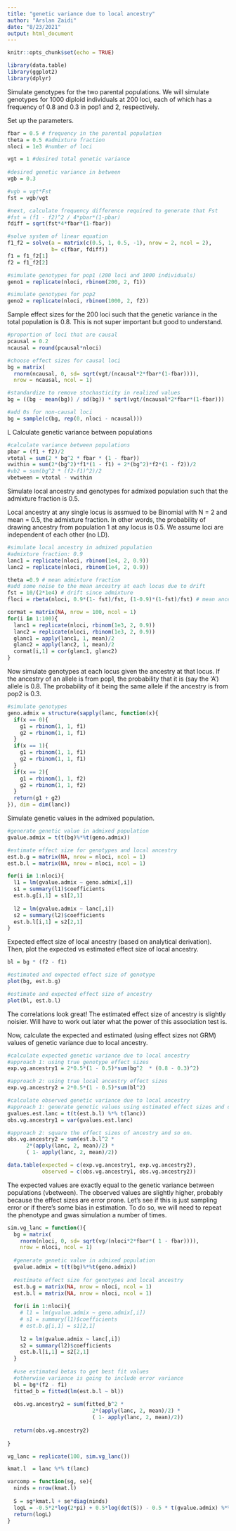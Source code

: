 ```yaml
---
title: "genetic variance due to local ancestry"
author: "Arslan Zaidi"
date: "8/23/2021"
output: html_document
---
```


```r
knitr::opts_chunk$set(echo = TRUE)
```

```r

library(data.table)
library(ggplot2)
library(dplyr)

```


Simulate genotypes for the two parental populations. We will simulate genotypes for 1000 diploid individuals at 200 loci, each of which has a frequency of 0.8 and 0.3 in pop1 and 2, respectively. 

Set up the parameters.
```r

fbar = 0.5 # frequency in the parental population
theta = 0.5 #admixture fraction
nloci = 1e3 #number of loci

vgt = 1 #desired total genetic variance
  
#desired genetic variance in between
vgb = 0.3

#vgb = vgt*Fst
fst = vgb/vgt

#next, calculate frequency difference required to generate that Fst
#fst = (f1 - f2)^2 / 4*pbar*(1-pbar)
fdiff = sqrt(fst*4*fbar*(1-fbar))

#solve system of linear equation
f1_f2 = solve(a = matrix(c(0.5, 1, 0.5, -1), nrow = 2, ncol = 2), 
              b= c(fbar, fdiff))
f1 = f1_f2[1]
f2 = f1_f2[2]

```

```r

#simulate genotypes for pop1 (200 loci and 1000 individuals)
geno1 = replicate(nloci, rbinom(200, 2, f1))

#simulate genotypes for pop2
geno2 = replicate(nloci, rbinom(1000, 2, f2))

```

Sample effect sizes for the 200 loci such that the genetic variance in the total population is 0.8. This is not super important but good to understand.

```r
#proportion of loci that are causal
pcausal = 0.2
ncausal = round(pcausal*nloci)

#choose effect sizes for causal loci
bg = matrix(
  rnorm(ncausal, 0, sd= sqrt(vgt/(ncausal*2*fbar*(1-fbar)))), 
  nrow = ncausal, ncol = 1)

#standardize to remove stochasticity in realized values
bg = ((bg - mean(bg)) / sd(bg)) * sqrt(vgt/(ncausal*2*fbar*(1-fbar)))

#add 0s for non-causal loci
bg = sample(c(bg, rep(0, nloci - ncausal)))

```
L
Calculate genetic variance between populations

```r

#calculate variance between populations
pbar = (f1 + f2)/2
vtotal = sum(2 * bg^2 * fbar * (1 - fbar))
vwithin = sum(2*(bg^2)*f1*(1 - f1) + 2*(bg^2)*f2*(1 - f2))/2
#vb2 = sum(bg^2 * (f2-f1)^2)/2
vbetween = vtotal - vwithin

```

Simulate local ancestry and genotypes for admixed population such that the admixture fraction is 0.5.

Local ancestry at any single locus is assmued to be Binomial with N = 2 and mean = 0.5, the admixture fraction. In other words, the probability of drawing ancestry from population 1 at any locus is 0.5. We assume loci are independent of each other (no LD).

```r

#simulate local ancestry in admixed population
#admixture fraction: 0.9
lanc1 = replicate(nloci, rbinom(1e4, 2, 0.9))
lanc2 = replicate(nloci, rbinom(1e4, 2, 0.9))

theta =0.9 # mean admixture fraction
#add some noise to the mean ancestry at each locus due to drift
fst = 10/(2*1e4) # drift since admixture
floci = rbeta(nloci, 0.9*(1- fst)/fst, (1-0.9)*(1-fst)/fst) # mean ancestry fraction at each locus

cormat = matrix(NA, nrow = 100, ncol = 1)
for(i in 1:100){
  lanc1 = replicate(nloci, rbinom(1e3, 2, 0.9))
  lanc2 = replicate(nloci, rbinom(1e3, 2, 0.9))
  glanc1 = apply(lanc1, 1, mean)/2
  glanc2 = apply(lanc2, 1, mean)/2
  cormat[i,1] = cor(glanc1, glanc2)
}


```

Now simulate genotypes at each locus given the ancestry at that locus. If the ancestry of an allele is from pop1, the probability that it is (say the 'A') allele is 0.8. The probability of it being the same allele if the ancestry is from pop2 is 0.3.

```r
#simulate genotypes
geno.admix = structure(sapply(lanc, function(x){
  if(x == 0){
    g1 = rbinom(1, 1, f1)
    g2 = rbinom(1, 1, f1)
  }
  if(x == 1){
    g1 = rbinom(1, 1, f1)
    g2 = rbinom(1, 1, f1)
  }
  if(x == 2){
    g1 = rbinom(1, 1, f2)
    g2 = rbinom(1, 1, f2)
  }
  return(g1 + g2)
}), dim = dim(lanc))

```

Simulate genetic values in the admixed population.

```r

#generate genetic value in admixed population
gvalue.admix = t(t(bg)%*%t(geno.admix))

```


```r

#estimate effect size for genotypes and local ancestry
est.b.g = matrix(NA, nrow = nloci, ncol = 1)
est.b.l = matrix(NA, nrow = nloci, ncol = 1)

for(i in 1:nloci){
  l1 = lm(gvalue.admix ~ geno.admix[,i])
  s1 = summary(l1)$coefficients
  est.b.g[i,1] = s1[2,1]
  
  l2 = lm(gvalue.admix ~ lanc[,i])
  s2 = summary(l2)$coefficients
  est.b.l[i,1] = s2[2,1]
}

```

Expected effect size of local ancestry (based on analytical derivation). Then, plot the expected vs estimated effect size of local ancestry.

```r

bl = bg * (f2 - f1) 

#estimated and expected effect size of genotype
plot(bg, est.b.g)

#estimate and expected effect size of ancestry
plot(bl, est.b.l)

```

The correlations look great! The estimated effect size of ancestry is slightly noisier. Will have to work out later what the power of this association test is.

Now, calculate the expected and estimated (using effect sizes not GRM) values of genetic variance due to local ancestry. 

```r

#calculate expected genetic variance due to local ancestry
#approach 1: using true genotype effect sizes
exp.vg.ancestry1 = 2*0.5*(1 - 0.5)*sum(bg^2  * (0.8 - 0.3)^2)

#approach 2: using true local ancestry effect sizes
exp.vg.ancestry2 = 2*0.5*(1 - 0.5)*sum(bl^2)

#calculate observed genetic variance due to local ancestry
#approach 1: generate genetic values using estimated effect sizes and calculate variance in genetic values
gvalues.est.lanc = t(t(est.b.l) %*% t(lanc))
obs.vg.ancestry1 = var(gvalues.est.lanc)

#approach 2: square the effect sizes of ancestry and so on.
obs.vg.ancestry2 = sum(est.b.l^2 * 
      2*(apply(lanc, 2, mean)/2) * 
      ( 1- apply(lanc, 2, mean)/2))

data.table(expected = c(exp.vg.ancestry1, exp.vg.ancestry2), 
           observed = c(obs.vg.ancestry1, obs.vg.ancestry2))

```

The expected values are exactly equal to the genetic variance between populations (vbetween). The observed values are slightly higher, probably because the effect sizes are error prone. Let's see if this is just sampling error or if there's some bias in estimation. To do so, we will need to repeat the phenotype and gwas simulation a number of times. 

```r

sim.vg_lanc = function(){
  bg = matrix(
    rnorm(nloci, 0, sd= sqrt(vg/(nloci*2*fbar*( 1 - fbar)))), 
    nrow = nloci, ncol = 1)
  
  #generate genetic value in admixed population
  gvalue.admix = t(t(bg)%*%t(geno.admix))
  
  #estimate effect size for genotypes and local ancestry
  est.b.g = matrix(NA, nrow = nloci, ncol = 1)
  est.b.l = matrix(NA, nrow = nloci, ncol = 1)
  
  for(i in 1:nloci){
    # l1 = lm(gvalue.admix ~ geno.admix[,i])
    # s1 = summary(l1)$coefficients
    # est.b.g[i,1] = s1[2,1]
    
    l2 = lm(gvalue.admix ~ lanc[,i])
    s2 = summary(l2)$coefficients
    est.b.l[i,1] = s2[2,1]
  }
  
  #use estimated betas to get best fit values
  #otherwise variance is going to include error variance
  bl = bg*(f2 - f1)
  fitted_b = fitted(lm(est.b.l ~ bl))
  
  obs.vg.ancestry2 = sum(fitted_b^2 * 
                           2*(apply(lanc, 2, mean)/2) * 
                           ( 1- apply(lanc, 2, mean)/2))
  
  return(obs.vg.ancestry2)
  
}

vg_lanc = replicate(100, sim.vg_lanc())


```


```r

kmat.l  = lanc %*% t(lanc)

varcomp = function(sg, se){
  ninds = nrow(kmat.l)
  
  S = sg*kmat.l + se*diag(ninds)
  logL = -0.5*2*log(2*pi) + 0.5*log(det(S)) - 0.5 * t(gvalue.admix) %*% inv(S) %*% gvalue.admix
  return(logL)
}

```



